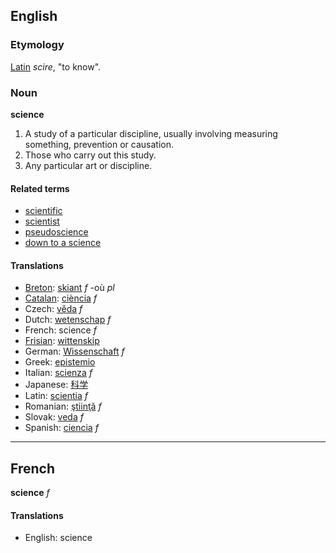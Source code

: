 ==English==
===Etymology===

[[Latin]] ''scire'', "to know".

===Noun===
'''science'''

#A study of a particular discipline, usually involving measuring something, prevention or causation.
#Those who carry out this study.
#Any particular art or discipline.

====Related terms====
*[[scientific]]
*[[scientist]]
*[[pseudoscience]]
*[[down to a science]]

====Translations====
*[[Breton]]: [[skiant]] ''f'' -où ''pl''
*[[Catalan]]: [[ciència]] ''f''
*Czech: [[věda]] ''f''
*Dutch: [[wetenschap]] ''f''
*French: science ''f''
*[[Frisian]]: [[wittenskip]]
*German: [[Wissenschaft]] ''f''
*Greek: [[epistemio]]
*Italian: [[scienza]] ''f''
*Japanese: [[科学]]
*Latin: [[scientia]] ''f''
*Romanian: [[ştiinţă]] ''f''
*Slovak: [[veda]] ''f''
*Spanish: [[ciencia]] ''f''

----

==French==
'''science''' ''f''

====Translations====
*English: science